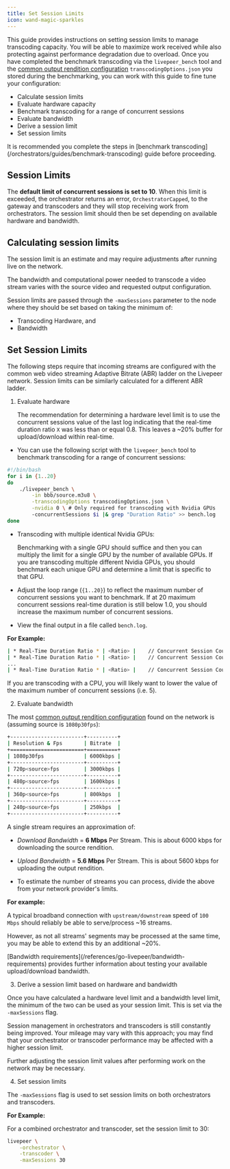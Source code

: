 ```yaml
---
title: Set Session Limits
icon: wand-magic-sparkles
---
```


This guide provides instructions on setting session limits to manage transcoding
capacity. You will be able to maximize work received while also protecting
against performance degradation due to overload. Once you have completed the
benchmark transcoding via the `livepeer_bench` tool and the
[common output rendition configuration](https://github.com/livepeer/go-livepeer/blob/master/cmd/livepeer_bench/transcodingOptions.json)
`transcodingOptions.json` you stored during the benchmarking, you can work with
this guide to fine tune your configuration:

- Calculate session limits
- Evaluate hardware capacity
- Benchmark transcoding for a range of concurrent sessions
- Evaluate bandwidth
- Derive a session limit
- Set session limits

<Info>
  It is recommended you complete the steps in [benchmark
  transcoding](/orchestrators/guides/benchmark-transcoding) guide before
  proceeding.
</Info>

## Session Limits

The **default limit of concurrent sessions is set to 10**. When this limit is
exceeded, the orchestrator returns an error, `OrchestratorCapped`, to the
gateway and transcoders and they will stop receiving work from
orchestrators. The session limit should then be set depending on available
hardware and bandwidth.

## Calculating session limits

The session limit is an estimate and may require adjustments after running live
on the network.

The bandwidth and computational power needed to transcode a video stream varies
with the source video and requested output configuration.

Session limits are passed through the `-maxSessions` parameter to the node where
they should be set based on taking the minimum of:

- Transcoding Hardware, and
- Bandwidth

## Set Session Limits

The following steps require that incoming streams are configured with the common
web video streaming Adaptive Bitrate (ABR) ladder on the Livepeer network.
Session limits can be similarly calculated for a different ABR ladder.

1. Evaluate hardware

   The recommendation for determining a hardware level limit is to use the
   concurrent sessions value of the last log indicating that the real-time
   duration ratio `X` was less than or equal 0.8. This leaves a ~20% buffer for
   upload/download within real-time.

- You can use the following script with the `livepeer_bench` tool to benchmark
  transcoding for a range of concurrent sessions:

```bash
#!/bin/bash
for i in {1..20}
do
    ./livepeer_bench \
        -in bbb/source.m3u8 \
        -transcodingOptions transcodingOptions.json \
        -nvidia 0 \ # Only required for transcoding with Nvidia GPUs
        -concurrentSessions $i |& grep "Duration Ratio" >> bench.log
done
```

- Transcoding with multiple identical Nvidia GPUs:

  Benchmarking with a single GPU should suffice and then you can multiply the
  limit for a single GPU by the number of available GPUs. If you are transcoding
  multiple different Nvidia GPUs, you should benchmark each unique GPU and
  determine a limit that is specific to that GPU.

- Adjust the loop range (`{1..20}`) to reflect the maximum number of concurrent
  sessions you want to benchmark. If at 20 maximum concurrent sessions real-time
  duration is still below 1.0, you should increase the maximum number of
  concurrent sessions.

- View the final output in a file called `bench.log`.

**For Example:**

```bash
| * Real-Time Duration Ratio * | <Ratio> |    // Concurrent Session Count 1
| * Real-Time Duration Ratio * | <Ratio> |    // Concurrent Session Count 2
...
| * Real-Time Duration Ratio * | <Ratio> |    // Concurrent Session Count 20
```

<Info>
  If you are transcoding with a CPU, you will likely want to lower the value of
  the maximum number of concurrent sessions (i.e. 5).
</Info>

2. Evaluate bandwidth

The most
[common output rendition configuration](https://github.com/livepeer/go-livepeer/blob/master/cmd/livepeer_bench/transcodingOptions.json)
found on the network is (assuming source is `1080p30fps`):

```bash
+------------------------+----------+
| Resolution & Fps       | Bitrate  |
+========================+==========+
| 1080p30fps             | 6000kbps |
+------------------------+----------+
| 720p<source>fps        | 3000kbps |
+------------------------+----------+
| 480p<source>fps        | 1600kbps |
+------------------------+----------+
| 360p<source>fps        | 800kbps  |
+------------------------+----------+
| 240p<source>fps        | 250kbps  |
+------------------------+----------+
```

A single stream requires an approximation of:

- _Download Bandwidth_ = **6 Mbps** Per Stream. This is about 6000 kbps for
  downloading the source rendition.

- _Upload Bandwidth_ = **5.6 Mbps** Per Stream. This is about 5600 kbps for
  uploading the output rendition.

- To estimate the number of streams you can process, divide the above from your
  network provider's limits.

**For example:**

A typical broadband connection with `upstream/downstream` speed of `100 Mbps`
should reliably be able to serve/process ~16 streams.

However, as not all streams' segments may be processed at the same time, you may
be able to extend this by an additional ~20%.

<Info>
  [Bandwidth requirements](/references/go-livepeer/bandwidth-requirements)
  provides further information about testing your available upload/download
  bandwidth.
</Info>

3. Derive a session limit based on hardware and bandwidth

Once you have calculated a hardware level limit and a bandwidth level limit, the
minimum of the two can be used as your session limit. This is set via the
`-maxSessions` flag.

Session management in orchestrators and transcoders is still constantly being
improved. Your mileage may vary with this approach; you may find that your
orchestrator or transcoder performance may be affected with a higher session
limit.

Further adjusting the session limit values after performing work on the network
may be necessary.

4. Set session limits

The `-maxSessions` flag is used to set session limits on both orchestrators and
transcoders.

**For Example:**

For a combined orchestrator and transcoder, set the session limit to 30:

```bash
livepeer \
    -orchestrator \
    -transcoder \
    -maxSessions 30
```
